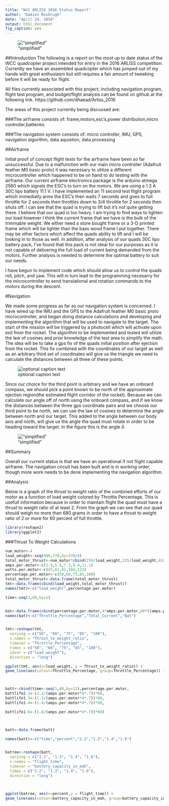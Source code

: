 ```yaml
---
title: "WCC ARLISS 2016 Status Report"
author: "Damion Rosbrugh"
date: "April 24, 2016"
output: html_document
fig_caption: yes
---
```


!["simplified"](IMG_0492.jpg)


##Introduction
The following is a report on the most up to date status of the WCC quadcopter project intended for entry in the 2016 ARLISS competition. Currently we have an assembled quadcopter which has jumped out of my hands with great enthusiasm but still requires a fair amount of tweeking before it will be ready for flight. 

All files currently associated with this project; including navigation program, flight test program, and budget/flight analysis can be found on github at the following link. https://github.com/dhaead/Arliss_2016

The areas of this project currently being discussed are:

###The airframe
consists of: frame,motors,esc's,power distribution,micro controller,batteries

###The navigation system 
consists of: micro controller, IMU, GPS, navigation algorithm, data aquistion, data processing

##Airframe

Initial proof of concept flight tests for the airframe have been so far unsuccessful. Due to a malfunction with our main micro controller (Adafruit feather M0 basic proto)
it was necessary to utilize a different microcontroller which happened to be on hand to do testing with the airframe. Our current airframe electronics package is
the arduino atmega 2560 which signals the ESC's to turn on the motors. We are using a 1.3 A 30C lipo battery 11.1 V. I have implemented an 11 second test flight
program which immediatly arms the ESC's then waits 7 seconds and goes to full throttle for 2 seconds then throttles down to 3/4 throttle for 2 seconds then shuts off. 
I can see that the quad is trying to lift but it's not quite getting there. I believe that our quad is too heavy.
I am trying to find ways to lighten our load however I think the current frame that we have is the bulk of the trimmable weight. We either need a store bought frame or a 3-D printed frame
which will be lighter than the bass wood frame I put together. There may be other factors which affect the quads ability to lift and I will be looking in to those 
as well. In addition, after analysis of our quads 30C lipo battery pack, I've found that this pack is not ideal for our purposes as it is not capable of delivering the full load of current being demanded from the motors. Further analysis is needed to determine the optimal battery to suit our needs. 

I have begun to implement code which should allow us to control the quads roll, pitch, and yaw. This will in turn lead to the programming necesarry for the microcontroller to send translational and rotation commands to the motors during the descent.

#Navigation

We made some progress as far as our navigation system is concerned. I have wired up the IMU and the GPS to the Adafruit feather M0 basic proto microcontroller,
and began doing distance calculations and developing and implementing the algorithm that will be used to navigate to the target. The start of the mission will 
be triggered by a photocell which will activate upon exit from the rocket. The algorithm to be implemented and tested will utilize the law of cosines and prior
knowledge of the test area to simplify the math. The idea will be to take a gps fix of the quads initial position after ejection from the rocket. This fix combined
with the coordinates of our target as well as an arbitrary third set of coordinates will give us the triangle we need to calculate the distances between all three 
of these points. 


![optional caption text](geogebra-export2.png)
 
Since our choice for the third point is arbitrary and we have an onboard compass, we should pick a point known to be north of the approximate ejection
region(the estimated flight corridor of the rocket). Because we can calculate our angle off of north using the onboard compass, and if we know the distances between the
three gps coordinate pairs and we choose our third point to be north, we can use the law of cosines to determine the angle between north and our target. This added to
the angle between our body axis and north, will give us the angle the quad must rotate in order to be heading toward the target. In the figure this is the angle $\delta$.


!["simplified"](geogebra-simplified.png)


##Summary

Overall our current status is that we have an operational if not flight capable airframe. The navigation circuit has been built and is in working order, though more work needs to be done implementing the navigation algorithm.


##Analysis

Below is a graph of the thrust to weight ratio of the combined efforts of our motor as a function of load weight colored by Throttle Percentage. This is usefull information because in order to maintain flight the quad must have a thrust to weight ratio of at least 2. From the graph we can see that our quad should weigh no more than 680 grams in order to have a thrust to weight ratio of 2 or more for 60 percent of full throttle.


```r
library(reshape2)
library(ggplot2)
```

###Thrust To Weight Calculations

```r
num_motor<-4
load_weight<-seq(400,770,by=370/4)
total_motor_thrust<-num_motor*cbind(259/load_weight,335/load_weight,410/load_weight,486/load_weight,535/load_weight)
amps.per.motor<-c(3.9,5.6,7.3,9.4,11.1)
watts.per.motor<-c(43,62,81,104,123)
percentage.per.motor<-c(50,60,75,85,100)
total_motor_thrust<-data.frame(total_motor_thrust)
tmt<-data.frame(cbind(load_weight,total_motor_thrust))
names(tmt)<-c("load_weight",percentage.per.motor)

time<-seq(1,60,by=1)


bat<-data.frame(cbind(percentage.per.motor,4*amps.per.motor,60*((amps.per.motor*4/.7)/1.3)))
names(bat)<-c("Throttle_Percentage","Total_Current","Bat")


tmt<-reshape(tmt, 
  varying = c("50", "60", "75", "85", "100"), 
  v.names = "Thrust_to_weight_ratio",
  timevar = "Throttle_Percentage", 
  times = c("50", "60", "75", "85", "100"), 
  idvar = c("load_weight"),
  direction = "long")

ggplot(tmt, aes(x=load_weight, y = Thrust_to_weight_ratio)) + 
geom_line(aes(colour=Throttle_Percentage, group=Throttle_Percentage)) + geom_point(aes(colour=Throttle_Percentage),size=3) + xlab("Load Weight") + ylab("Thrust to Weight Ratio") + labs(title = "Thrust to Weight Ratios as a Function of Throttle Percentage")



batt<-cbind(time<-seq(1,60,by=12),percentage.per.motor,
battlife2.2<-(2.2/(amps.per.motor*4*.7))*60,
battlife1.3<-(1.3/(amps.per.motor*4*.7))*60,
battlife1.4<-(1.4/(amps.per.motor*4*.7))*60,

battlife1.6<-(1.6/(amps.per.motor*4*.7))*60)



batt<-data.frame(batt)

names(batt)<-c("time","percent","2.2","1.3","1.4","1.6")


batree<-reshape(batt, 
  varying = c("2.2", "1.3", "1.4", "1.6"), 
  v.names = "flight_time",
  timevar = "battery_capacity_in_mah", 
  times = c("2.2", "1.3", "1.4", "1.6"), 
  direction = "long")



ggplot(batree, aes(x=percent,y = flight_time)) + 
geom_line(aes(colour=battery_capacity_in_mah, group=battery_capacity_in_mah)) + geom_point(aes(colour=battery_capacity_in_mah),size=3) + xlab("Throttle Percentage") + ylab("Flight Time (minutes)") + labs(title = "Flight Times as a Function of Throttle Percentage")



```

